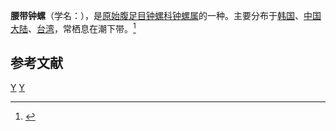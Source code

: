 {{Speciesbox
| taxon = Calliostoma unicum
| binomial_authority = (Dunker, 1860)
}}
'''腰带钟螺'''（学名：''{{lang|la|Calliostoma unicum}}''），是[[原始腹足目|原始腹足目]][[钟螺科|钟螺科]][[钟螺属|钟螺属]]的一种。主要分布于[[韩国|韩国]]、[[中国大陆|中国大陆]]、[[台湾|台湾]]，常栖息在潮下带。<ref>{{cite web|url=http://shell.sinica.edu.tw/chinese/shellbase_detail.php?science_no=93|title=国际贝库：腰带钟螺|publisher=台湾贝类资料库|accessdate=2009-08-11}}</ref>

== 参考文献 ==
{{reflist}}

{{taxonbar}}
[[Category:_1860年描述的动物|Y]]
[[Category:钟螺属|Y]]